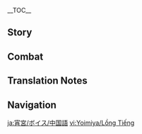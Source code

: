 {{CharacterTabs}}
{{LanguageTabs}}
{{Stub|1={{Meta/VO|rm=1}}}}
__TOC__
==Story==
{{VO/Story
|character           = Yoimiya
|language            = zh
|language_s          = zh
|language_t          = zh-tw
|name_s              = 宵宫
|name_t              = 宵宮
|vo_01_01_title_s    = 初次见面…
|vo_01_01_title_t    = 初次見面…
|vo_01_01_subtitle   = Hello
|vo_01_01_file       = VO_{language}{character} Hello.ogg
|vo_01_01_tx_s       = 欢迎光临「长野原」！我叫宵宫，有什么需要的都可以告诉我！<br>呃…「什锦炸串」和「鸟蛋烧」…不不不，我们家不是饭店啦，是做烟花的！嗯，就是这个，闪闪亮亮，啪啦啪啦的，小烟花~
|vo_01_01_tx_t       = 歡迎光臨「長野原」！我叫宵宮，有什麼需要的都可以告訴我！<br>呃…「什錦炸串」和「鳥蛋燒」…不不不，我們家不是餐廳啦，是做煙花的！嗯，就是這個，閃閃亮亮，啪啦啪啦的，小煙花~
|vo_01_01_rm         = Huānyínuānglín "Chángyěyuán"! Wǒ jiào Xiāogōng, yŏu shěnme xūyào de dōu kéyǐ gàosù wǒ! Ě... "Shíjǐn zhàchuàn" hé "Niǎodàn shāo"... bù bù bù, wǒmen jiā búshì fàndiàn lā, shì zuò yānhuā de! Èng, jìushì zhègè, shǎnshǎnliàngliàng, pālā pālā de, xiǎo yānhuā~
|vo_02_01_title_s    = 闲聊・烟花
|vo_02_01_title_t    = 閒聊・煙花
|vo_02_01_subtitle   = Chat: Fireworks
|vo_02_01_file       = VO_{language}{character} Chat - Fireworks.ogg
|vo_02_01_tx_s       = 烟花易逝，人情长存。
|vo_02_01_tx_t       = 煙花易逝，人情長存。
|vo_02_01_rm         = Yānhuāyìshì, rénqíngchángcún.
|vo_02_02_title_s    = 闲聊・讲故事
|vo_02_02_title_t    = 閒聊・講故事
|vo_02_02_subtitle   = Chat: Telling Stories
|vo_02_02_file       = VO_{language}{character} Chat - Telling Stories.ogg
|vo_02_02_tx_s       = 没事做的话，我来给你讲故事吧！
|vo_02_02_tx_t       = 沒事做的話，我來跟{{MC|你|妳|mc=1}}講故事吧！
|vo_02_02_rm         = Méishì zuò de huà, wǒ lái gēn nǐ jiǎng gùshì ba!
|vo_02_03_title_s    = 闲聊・金鱼
|vo_02_03_title_t    = 閒聊・金魚
|vo_02_03_subtitle   = Chat: Goldfish
|vo_02_03_file       = VO_{language}{character} Chat - Goldfish.ogg
|vo_02_03_tx_s       = 你养过金鱼吗？很乖巧很可爱哦。
|vo_02_03_tx_t       = {{MC|你|妳|mc=1}}養過金魚嗎？很乖巧很可愛哦。
|vo_02_03_rm         = Ní yǎng guò jīnyǘ mā? Hěn guāiqiǎo hén kěài ō.
|vo_03_01_title_s    = 下雨的时候…
|vo_03_01_title_t    = 下雨的時候…
|vo_03_01_subtitle   = When It Rains
|vo_03_01_file       = VO_{language}{character} When It Rains.ogg
|vo_03_01_tx_s       = 呜哇，烟花要湿透了！得找地方躲躲，啊，要来不及了！
|vo_03_01_tx_t       = 嗚哇，煙花要濕透了！得找地方躲躲，啊，要來不及了！
|vo_03_01_rm         = Wūwa, yānhuā yào shītòu le! Déi zhǎo dìfāng duóduǒ, à, yào láibùjí le!
|vo_03_02_title_s    = 下雪的时候…
|vo_03_02_title_t    = 下雪的時候…
|vo_03_02_subtitle   = When It Snows
|vo_03_02_file       = VO_{language}{character} When It Snows.ogg
|vo_03_02_tx_s       = 哈哈，看我搓个雪球，咻&mdash;&mdash;
|vo_03_02_tx_t       = 哈哈，看我搓個雪球，咻&mdash;&mdash;
|vo_03_02_rm         = Haha, kàn wǒ cuō gè xuěqiú, xiū!
|vo_03_03_title_s    = 阳光很好…
|vo_03_03_title_t    = 陽光很好…
|vo_03_03_subtitle   = When the Sun Is Out
|vo_03_03_file       = VO_{language}{character} When the Sun Is Out.ogg
|vo_03_03_tx_s       = 全身上下都暖暖的，好舒服啊。嗯，感觉要飘起来了。
|vo_03_03_tx_t       = 全身上下都暖暖的，好舒服啊。嗯，感覺要飄起來了。
|vo_03_03_rm         = Quánshēn shàng xià dōu nuánnuǎn de, hǎo shūfú a. Èng, gǎnjué yào piāo qǐlái le.
|vo_03_04_title_s    = 刮大风了…
|vo_03_04_title_t    = 颳大風了…
|vo_03_04_subtitle   = When the Wind Is Blowing
|vo_03_04_file       = VO_{language}{character} When the Wind Is Blowing.ogg
|vo_03_04_tx_s       = 风好大啊&mdash;&mdash;声音都被吹回来啦&mdash;&mdash;！
|vo_03_04_tx_t       = 風好大啊&mdash;&mdash;聲音都被吹回來啦&mdash;&mdash;！
|vo_03_04_rm         = Fēng hǎo dà ā — shēngyīn dōu bèi chuī huílái lā!
|vo_04_01_title_s    = 早上好…
|vo_04_01_title_t    = 早安…
|vo_04_01_subtitle   = Good Morning
|vo_04_01_file       = VO_{language}{character} Good Morning.ogg
|vo_04_01_tx_s       = 啊&mdash;&mdash;早上好啊，早上的空气最新鲜啦，多吸两口就会变聪明哦。
|vo_04_01_tx_t       = 啊&mdash;&mdash;早上好啊，早上的空氣最新鮮啦，多吸兩口就會變聰明哦。
|vo_04_01_rm         = Ā — zǎoshàng hǎo a, zǎoshàng de kōngqì zuì xīnxiān lā, duō xī liáng kǒu jìu huÌ biàn cōngmíng ō.
|vo_04_02_title_s    = 中午好…
|vo_04_02_title_t    = 午安…
|vo_04_02_subtitle   = Good Afternoon
|vo_04_02_file       = VO_{language}{character} Good Afternoon.ogg
|vo_04_02_tx_s       = 嗯，该吃午饭啦，欸…今天的鸡蛋，是双黄蛋呢。嘿嘿，运气真好。
|vo_04_02_tx_t       = 嗯，該吃午飯啦，欸…今天的雞蛋，是雙黃蛋呢。嘿嘿，運氣真好。
|vo_04_02_rm         = Èng, gāi chī wŭfàn lā, éi...jīntiān de jīdàn, shì shuānghuáng dàn ne. Hēihei, yùnqì zhēn hǎo.
|vo_04_03_title_s    = 晚上好…
|vo_04_03_title_t    = 晚上好…
|vo_04_03_subtitle   = Good Evening
|vo_04_03_file       = VO_{language}{character} Good Evening.ogg
|vo_04_03_tx_s       = 现在是最适合测试烟花效果的时间，无论是在天上还是地上炸开都会很好看。嘿嘿，开玩笑的，我会注意安全啦。
|vo_04_03_tx_t       = 現在是最適合測試煙花效果的時間，無論是在天上還是地上炸開都會很好看。嘿嘿，開玩笑的，我會注意安全啦。
|vo_04_03_rm         = Xiànzài shì zuì shìhé cèshì yānhuā xiàoguǒ de shíjiān, wúlùn shì zài tiānshàng hái shì dìshàng dōu huì hǎokàn. Hēihei, kāiwánxiào de, wǒ huì zhùyì ānquán lā.
|vo_04_04_title_s    = 晚安…
|vo_04_04_title_t    = 晚安…
|vo_04_04_subtitle   = Good Night
|vo_04_04_file       = VO_{language}{character} Good Night.ogg
|vo_04_04_tx_s       = 提问时间&mdash;&mdash;！请问，当看完一整天的烟花之后，接下来要做什么？嘿嘿，答案揭晓：当然是去梦里看烟花啦！晚安，明天见。
|vo_04_04_tx_t       = 提問時間&mdash;&mdash;！請問，當看完一整天的煙花之後，接下來要做什麼？嘿嘿，答案揭曉：當然是去夢裡看煙花啦！晚安，明天見。
|vo_04_04_rm         = Tíwèn shíjiān — ! qǐngwèn, dāng kàn wán yì zhěng tiān de yānhuā zhīhòu, jiē xià lái yào zuò shěnmē? Hēihei, dáàn jiēxiǎo: dāngrán shì qù mènglĭ kàn yānhuā lā! Wǎnān, míngtiān jiàn.
|vo_05_01_title_s    = 关于{name_s}自己・家事
|vo_05_01_title_t    = 關於{name_t}自己・家事
|vo_05_01_subtitle   = About {character}: Family Matters
|vo_05_01_file       = VO_{language}{character} About {character} - Family Matters.ogg
|vo_05_01_tx_s       = 我的老爹耳朵不太好，小时候我无论对他说什么，他都是一副笑呵呵的样子，我就以为我说的都是对的，所以就一直说，一直说，他就一直笑。后来我才知道他笑是因为他听不清楚，但…只要他真的很开心，那我还是会一直说给他听。
|vo_05_01_tx_t       = 我的老爹耳朵不太好，小時候我無論對他說什麼，他都是一副笑呵呵的樣子，我就以為我說的都是對的，所以就一直說，一直說，他就一直笑。後來我才知道他笑是因為他聽不清楚，但…只要他真的很開心，那我還是會一直說給他聽。
|vo_05_01_rm         = Wǒ de lǎodiē ěrduō bú tài hǎo, xiǎoshíhòu wǒ wúlùn duì tā shuō shěnme, tā dōu shì yì fú xiàohēhē de yàngzǐ, wǒ jiù yǐwéi wǒ shuō de dōushì duì de, suóyǐ wǒ jiù yìzhí shuō, yìzhí shuō, tā jiù yìzhí xiào. Hòulái wǒ cái zhīdào tā xiào shì yīnwèi tā tīng bùqīngchǔ, dàn... zhǐyào tā zhēnde hěn kāixīn, nà wǒ hái shì huì yìzhí shuō gěi tā tīng.
|vo_05_02_title_s    = 关于{name_s}自己・说话
|vo_05_02_title_t    = 關於{name_t}自己・說話
|vo_05_02_subtitle   = About {character}: Talking
|vo_05_02_friendship = 4
|vo_05_02_file       = VO_{language}{character} About {character} - Talking.ogg
|vo_05_02_tx_s       = 我不担心什么「祸从口出」，因为蕴含在语言中的情感是不会骗人的。就算说错话被误会，用更多的话去化解就好，但如果什么都不说，对方就没办法了解你的心意，也就没有和你拉近关系的契机了。
|vo_05_02_tx_t       = 我不擔心什麼「禍從口出」，因為蘊含在語言中的情感是不會騙人的。就算說錯話被誤會，用更多的話去化解就好，但如果什麼都不說，對方就沒辦法瞭解你的心意，也就沒有和你拉近關係的契機了。
|vo_05_02_rm         = Wǒ bù dānxīn shěnme "huòkǒuérchū", yīnwèi yùnhán zài yǔyán zhōng de gǎnqíng shì bú huì piànrén de. Jiùsuàn shuō cuò huà bèi wùhuì, yòng gèngduō de huà qù huàjiě jiù hǎo, dàn rúguǒ shěnme dōu bù shuō, duìfāng jiù méibànfǎ liáojiě nǐ de xīnyì, yě jiù méiyǒu hé nǐ lājìn guānxì de mòqì le.
|vo_06_01_title_s    = 关于我们・猜拳
|vo_06_01_title_t    = 關於我們・猜拳
|vo_06_01_subtitle   = About Us: Rock, Paper, Scissors
|vo_06_01_file       = VO_{language}{character} About Us - Rock, Paper, Scissors.ogg
|vo_06_01_tx_s       = 我们来玩石头剪刀布吧！听我口令：石头，剪刀，布！好欸，我赢了！我赢了！嗯？我没变啊，才不会变呢。
|vo_06_01_tx_t       = 我們來玩剪刀石頭布吧！聽我口令：剪刀、石頭、布！好欸，我贏了！我贏了！嗯？我沒變拳啊，才不會變呢。
|vo_06_01_rm         = Wǒmen lái wán shítóu-jiǎndāo-bù ba! Tīng wǒ kǒulìng: shítóu, jiǎndāo, bù! Hǎo ei, wǒ yíng le! Éng? Wǒ méiyǒu biàn quán ā, cái búhuì biàn ne.
|vo_06_02_title_s    = 关于我们・陪伴
|vo_06_02_title_t    = 關於我們・陪伴
|vo_06_02_subtitle   = About Us: Companionship
|vo_06_02_friendship = 6
|vo_06_02_file       = VO_{language}{character} About Us - Companionship.ogg
|vo_06_02_tx_s       = 其实我不在意我要做什么事，我更在意的是和我一起做事的人。比如和你在一起，就算只是看看风景，踢踢罐子，我都很开心。因为，跟你说话怎么都说不腻嘛。
|vo_06_02_tx_t       = 其實我不在意我要做什麼事，我更在意的是和我一起做事的人。比如和{{MC|你|妳|mc=1}}在一起，就算只是看看風景，踢踢罐子，我都很開心。因為，跟{{MC|你|妳|mc=1}}說話怎麼都說不膩嘛。
|vo_06_02_rm         = Qíshí wǒ búzàiyì wǒ yào zuò shěnme shì, wǒ gèng zàiyì de shì hé wǒ yìqǐ zuòshì de rén. Bǐrú hé nǐ zài yìqǐ, jiùsuàn zhǐshì kànkàn fēngjǐng, tītī guànzǐ, wǒ dōu hěn kāixīn. Yīnwèi, gēn nǐ shuōhuà zěnme dōu shuō bú nì ma.
|vo_07_01_title_s    = 关于「神之眼」…
|vo_07_01_title_t    = 關於「神之眼」…
|vo_07_01_subtitle   = About the [[Vision]]
|vo_07_01_friendship = 4
|vo_07_01_file       = VO_{language}{character} About the Vision.ogg
|vo_07_01_tx_s       = 悄悄告诉你一件事哦，我刚刚拿到「神之眼」的时候，我是把它当打火石来用的。我用它点过烟花烧过水，回家就把它往库房一扔不管了。结果，还是我老爹发现，告诉我这是个特别珍贵的东西，要好好保管。哈哈…幸好没有被神明大人收回去。
|vo_07_01_tx_t       = 悄悄告訴{{MC|你|妳|mc=1}}一件事哦，我剛剛拿到「神之眼」的時候，我是把它當打火石來用的。我用它點過煙花燒過水，回家就把它往庫房一丟不管了。結果，還是我老爹發現，告訴我這是個特別珍貴的東西，要好好保管。哈哈…幸好沒有被神明大人收回去。
|vo_07_01_rm         = Qiāoqiāo gàosù nǐ yí jiàn shì ō, wǒ gānggāng ná dào "Shénzhīyǎn" de shíhòu, wǒ shì bǎ tā dāng dǎhuǒshí lái yòng de. Wǒ yòng tā diǎn guò yānhuā shāo guò shuǐ, huíjiā jiù bǎ tā wǎng kùfáng yì rēng bùguǎn le. Jiéguǒ, háishì wǒ lǎodiē fāxiàn, gàosù wǒ zhè shì gè tèbié zhēnguì de dōngxī, yào hǎohao báoguǎn. Haha... xìnghǎo méiyǒu bèi ShénmÍng Dàrén shōu huíqù.
|vo_07_02_title_s    = 有什么想要分享・海灯节
|vo_07_02_title_t    = 有什麼想要分享・海燈節
|vo_07_02_subtitle   = Something to Share: Lantern Rite
|vo_07_02_file       = VO_{language}{character} Something to Share - Lantern Rite.ogg
|vo_07_02_tx_s       = 你知道吗？璃月的海灯节，有很多烟花都是从我们家订购的。我按照要求做好，再找北斗阿姊用船送去璃月。虽然按锁国令的规矩，我不该把这些东西往外送，但…有节日的地方，烟花一定不能缺席。
|vo_07_02_tx_t       = {{MC|你|妳|mc=1}}知道嗎？璃月的海燈節，有很多煙花都是從我們家訂購的。我按照要求做好，再找北斗阿姊用船送去璃月。雖然按鎖國令的規矩，我不該把這些東西往外送，但…有節日的地方，煙花一定不能缺席。
|vo_07_02_rm         = Nǐ zhīdào mā? Líyuè de Hǎidēngjié, yóu hěnduō yānhuā dōu shì cóng wǒmen jiā dìnggòu de. Wǒ ànzhào yāoqiú zuò hǎo, zài zhǎo Béidǒu Ā-Zǐ yòng chuán sòng qù Líyuè. Suīrán àn Suǒguólìng de guījǔ, wǒ bùgāi bǎ zhèxiē dōngxī wǎng wài sòng, dàn... yǒu jiérì de dìfāng, yānhuā yídìng bù néng quēxí. 
|vo_07_03_title_s    = 有什么想要分享・循环
|vo_07_03_title_t    = 有什麼想要分享・循環
|vo_07_03_subtitle   = Something to Share: Cycles
|vo_07_03_file       = VO_{language}{character} Something to Share - Cycles.ogg
|vo_07_03_tx_s       = 「烟花在天空中留下的光点消失之后，会变成雨，会变成雪，重新落到地上。它们滋润了大地，抚育了人类，为的是再一次被送上天空，重现华丽的瞬间。」在老爹讲的很多很多故事里，这是我很喜欢的一个。
|vo_07_03_tx_t       = 「煙花在天空中留下的光點消失之後，會變成雨，會變成雪，重新落到地上。它們滋潤了大地，撫育了人類，為的是再一次被送上天空，重現華麗的瞬間。」在老爹講的很多很多故事裡，這是我很喜歡的一個。
|vo_07_03_rm         = "Yānhuā zài tiānkōng liú xià de guāngdiǎn xiāoshī zhīhòu, huì biànchéng yǔ, huì biànchéng xuĕ, chóngxīn luò dào dìshàng. Tāmen zīrùn le dàdì, fǔyù le rénlèi, wèi de shì zài yí cì bèi sòng shàng tiānkōng, chóngxiàn huálì de shùnjiān." Zài lǎodiē jiǎng de hěnduō hěnduō gùshì lĭ, zhè shì wǒ hén xǐhuān de yí gè.
|vo_07_04_title_s    = 有什么想要分享・光斑
|vo_07_04_title_t    = 有什麼想要分享・光斑
|vo_07_04_subtitle   = Something to Share: Spots of Light
|vo_07_04_file       = VO_{language}{character} Something to Share - Spots of Light.ogg
|vo_07_04_tx_s       = 你小时候踩过地上的光斑吗？就是阳光很好的时候，光线穿过树叶在地上留下的那种光斑。本来以为踩了就会消失，结果它总是会跳到脚背上，我就一直踩，一直踩，试了好久也没成功。那时候挺不甘心的，坐在小石头上叹气，「唉，这个世界上居然有踩不到的东西啊…」
|vo_07_04_tx_t       = {{MC|你|妳|mc=1}}小時候踩過地上的光斑嗎？就是陽光很好的時候，光線穿過樹葉在地上留下的那種光斑。本來以為踩了就會消失，結果它總是會跳到腳背上，我就一直踩，一直踩，試了好久也沒成功。那時候挺不甘心的，坐在小石頭上嘆氣，「唉，這個世界上居然有踩不到的東西啊…」
|vo_07_04_rm         = 
|vo_07_05_title_s    = 感兴趣的见闻…
|vo_07_05_title_t    = 感興趣的見聞…
|vo_07_05_subtitle   = Interesting Things
|vo_07_05_file       = VO_{language}{character} Interesting Things.ogg
|vo_07_05_tx_s       = 有一次夏日祭，我蹲在孩子们旁边看他们捞金鱼的时候，我突然想，有没有可能做出一种能在水上放的烟花呢？然后，「金鱼烟花」就诞生了！能在水面上游来游去，能发出七彩的光，还能吐泡泡呢，很不可思议吧！…我也没想到我真的能成功，但这个世界上就是有很多很多不可思议的事呢。
|vo_07_05_tx_t       = 有一次夏日祭，我蹲在孩子們旁邊看他們撈金魚的時候，我突然想，有沒有可能做出一種能在水上放的煙花呢？然後，「金魚煙花」就誕生了！能在水面上游來游去，能發出七彩的光，還能吐泡泡呢，很不可思議吧！…我也沒想到我真的能成功，但這個世界上就是有很多很多不可思議的事呢。
|vo_07_05_rm         = 
|vo_08_01_title_s    = 关于北斗…
|vo_08_01_title_t    = 關於北斗…
|vo_08_01_subtitle   = About [[Beidou]]
|vo_08_01_friendship = 4
|vo_08_01_file       = VO_{language}{character} About Beidou.ogg
|vo_08_01_tx_s       = 稻妻锁国之后，都是北斗阿姊帮我运烟花出去，为了给她一个惊喜，我准备了一个巨大的船型烟花。在「南十字船队」准备离开的时候，这烟花就在他们眼前冲了出去，直飞天空。船员们都以为是船队的船飞出去了，吓了一大跳，但北斗阿姊特别喜欢这个创意。她告诉我，惊喜惊喜，就是要又惊又喜，哈哈。
|vo_08_01_tx_t       = 稻妻鎖國之後，都是北斗阿姊幫我運煙花出去，為了給她一個驚喜，我準備了一個巨大的船型煙花。在「南十字船隊」準備離開的時候，這煙花就在他們眼前衝了出去，直飛天空。船員們都以為是船隊的船飛出去了，嚇了一大跳，但北斗阿姊特別喜歡這個創意。她告訴我，驚喜驚喜，就是要又驚又喜，哈哈。
|vo_08_01_rm         = 
|vo_08_02_title_s    = 关于雷电将军…
|vo_08_02_title_t    = 關於雷電將軍…
|vo_08_02_subtitle   = About the [[Raiden Shogun]]
|vo_08_02_friendship = 4
|vo_08_02_file       = VO_{language}{character} About the Raiden Shogun.ogg
|vo_08_02_tx_s       = 烟花是和将军追求的「永恒」距离最远的东西，她可能觉得须臾的华光对于稻妻来说没有实际意义。唉，这就是执掌「永恒」的人难以理解的东西吧，正是因为我们都是「须臾之人」，才更需要纪念须臾的美好。
|vo_08_02_tx_t       = 煙花是和將軍追求的「永恆」距離最遠的東西，她可能覺得須臾的華光對於稻妻來說沒有實際意義。唉，這就是執掌「永恆」的人難以理解的東西吧，正是因為我們都是「須臾之人」，才更需要紀念須臾的美好。
|vo_08_02_rm         = 
|vo_08_03_title_s    = 关于神里绫华・认真
|vo_08_03_title_t    = 關於神里綾華・認真
|vo_08_03_subtitle   = About [[Kamisato Ayaka]]: Seriousness
|vo_08_03_friendship = 4
|vo_08_03_file       = VO_{language}{character} About Kamisato Ayaka - Seriousness.ogg
|vo_08_03_tx_s       = 因为工作关系，她和我家有很多合作。和其他两个奉行的人不同，她每次都会听我把话说完，还会很认真地回答我，完全不会有不耐烦的样子。嗯，「大家闺秀」这个词，就是为她而生的吧。
|vo_08_03_tx_t       = 因為工作關係，她和我家有很多合作。和其他兩個奉行的人不同，她每次都會聽我把話說完，還會很認真地回答我，完全不會有不耐煩的樣子。嗯，「大家閨秀」這個詞，就是為她而生的吧。
|vo_08_03_rm         = 
|vo_08_04_title_s    = 关于神里绫华・泡澡
|vo_08_04_title_t    = 關於神里綾華・泡澡
|vo_08_04_subtitle   = About Kamisato Ayaka: Baths
|vo_08_04_friendship = 4
|vo_08_04_file       = VO_{language}{character} About Kamisato Ayaka - Baths.ogg
|vo_08_04_tx_s       = 有一次谈夏日祭的事谈到很晚，我们都很累了，我就邀请她去泡澡解乏。但她听说「泡澡」是很多人泡在同一个池子里的时候，脸一下子就红了，那时候我才意识到，大小姐是不能使用公共浴场的。
|vo_08_04_tx_t       = 有一次談夏日祭的事談到很晚，我們都很累了，我就邀請她去泡澡解乏。但她聽說「泡澡」是很多人泡在同一個池子裡的時候，臉一下子就紅了，那時候我才意識到，大小姐是不能使用公共浴場的。
|vo_08_04_rm         = 
|vo_08_05_title_s    = 关于托马…
|vo_08_05_title_t    = 關於托馬…
|vo_08_05_subtitle   = About [[Thoma]]
|vo_08_05_friendship = 4
|vo_08_05_file       = VO_{language}{character} About Thoma.ogg
|vo_08_05_tx_s       = 他是个很擅长说话的人，话从他的嘴里说出来，就一定会有他的想法。虽然看似没什么联系，但绕着绕着，最后都巧妙地指向了同一个目的。嗯…总之就是和我的风格完全不一样啦，遇到我搞不定的事，我就会请他出马。
|vo_08_05_tx_t       = 他是個很擅長說話的人，話從他的嘴裡說出來，就一定會有他的想法。雖然看似沒什麼聯繫，但繞著繞著，最後都巧妙地指向了同一個目的。嗯…總之就是和我的風格完全不一樣啦，遇到我搞不定的事，我就會請他出馬。
|vo_08_05_rm         = 
|vo_08_06_title_s    = 关于八重神子…
|vo_08_06_title_t    = 關於八重神子…
|vo_08_06_subtitle   = About [[Yae Miko]]
|vo_08_06_friendship = 4
|vo_08_06_file       = VO_{language}{character} About Yae Miko.ogg
|vo_08_06_tx_s       = 有次神社祭典，绫华问我能不能为宫司大人准备玩乐用的烟花。可是…宫司大人不是要出席祭典，全程坐在神社里吗？然后我祭典的时候就一直看着她，想知道她要怎么放烟花。我等啊等，等啊等，结果等来了绫华，说宫司大人特别满意…欸？她已经放过了？难道，坐在里面的不是她？
|vo_08_06_tx_t       = 有次神社祭典，綾華問我能不能為宮司大人準備玩樂用的煙花。可是…宮司大人不是要出席祭典，全程坐在神社裡嗎？然後我祭典的時候就一直看著她，想知道她要怎麼放煙花。我等啊等，等啊等，結果等來了綾華，說宮司大人特別滿意…欸？她已經放過了？難道，坐在裡面的不是她？
|vo_08_06_rm         = 
|vo_08_07_title_s    = 关于荒泷一斗・对决
|vo_08_07_title_t    = 關於荒瀧一斗・對決
|vo_08_07_subtitle   = About [[Arataki Itto]]: Duels
|vo_08_07_friendship = 4
|vo_08_07_file       = VO_{language}{character} About Arataki Itto - Duels.ogg
|vo_08_07_tx_s       = 哦，他呀。别看他长得那么凶，他很受小孩子欢迎的。不过他的胜负心很强，每次我们一起陪孩子们玩，最后都会变成我和他一决胜负，比如一口气喝完拉面汤，面无表情吃酸梅什么的，孩子们会猜我们谁会赢，还会在旁边加油助威，哎呀，那我可不能输了，对吧？
|vo_08_07_tx_t       = 哦，他呀。別看他長得那麼兇，他很受小孩子歡迎的。不過他的勝負心很強，每次我們一起陪孩子們玩，最後都會變成我和他一決勝負，比如一口氣喝完拉麵湯，面無表情吃酸梅什麼的，孩子們會猜我們誰會贏，還會在旁邊加油助威，哎呀，那我可不能輸了，對吧？
|vo_08_07_rm         = 
|vo_08_08_title_s    = 关于荒泷一斗・帮派
|vo_08_08_title_t    = 關於荒瀧一斗・幫派
|vo_08_08_subtitle   = About Arataki Itto: Arataki's Gang
|vo_08_08_friendship = 4
|vo_08_08_file       = VO_{language}{character} About Arataki Itto - Arataki's Gang.ogg
|vo_08_08_tx_s       = 「荒泷派」？欸？！原来他不是无所事事的人呐？
|vo_08_08_tx_t       = 「荒瀧派」？欸？！原來他不是無所事事的人啊？
|vo_08_08_rm         = 
|vo_08_09_title_s    = 关于枫原万叶…
|vo_08_09_title_t    = 關於楓原萬葉…
|vo_08_09_subtitle   = About [[Kaedehara Kazuha]]
|vo_08_09_friendship = 4
|vo_08_09_file       = VO_{language}{character} About Kaedehara Kazuha.ogg
|vo_08_09_tx_s       = 像我这样没有心事的人，就喜欢有话直说。而有心事的人，往往都喜欢说古代的诗歌或者沿途的风景，比如花与鸟，风与月，唯独不提眼前的现实。他也是有故事的人吧。嗯，我懂的，我懂的。
|vo_08_09_tx_t       = 像我這樣沒有心事的人，就喜歡有話直說。而有心事的人，往往都喜歡說古代的詩歌或者沿途的風景，比如花與鳥，風與月，唯獨不提眼前的現實。他也是有故事的人吧。嗯，我懂的，我懂的。
|vo_08_09_rm         = 
|vo_08_10_title_s    = 关于九条裟罗…
|vo_08_10_title_t    = 關於九條裟羅…
|vo_08_10_subtitle   = About [[Kujou Sara]]
|vo_08_10_friendship = 4
|vo_08_10_file       = VO_{language}{character} About Kujou Sara.ogg
|vo_08_10_tx_s       = 因为治安和消防问题，我经常被抓去天领奉行的属地接受教育。在那帮人里，九条裟罗应该是最讲道理的一个了，至少她不会在了解情况之前就预设我的对错。如果我是正确的，她也会认同我的观点，如果我错了…嘿嘿，那就去拜托托马帮我赔礼道歉。
|vo_08_10_tx_t       = 因為治安和消防問題，我經常被抓去天領奉行的屬地接受訓導。在那幫人裡，九條裟羅應該是最講道理的一個了，至少她不會在瞭解情況之前就預設我的對錯。如果我是正確的，她也會認同我的觀點，如果我錯了…嘿嘿，那就去拜託托馬幫我賠禮道歉。
|vo_08_10_rm         = 
|vo_08_11_title_s    = 关于早柚…
|vo_08_11_title_t    = 關於早柚…
|vo_08_11_subtitle   = About [[Sayu]]
|vo_08_11_friendship = 4
|vo_08_11_file       = VO_{language}{character} About Sayu.ogg
|vo_08_11_tx_s       = 如果你见到她，记得告诉我哦？我很想带她去参加祭典，给她介绍很多很多新朋友。因为我看她平时精神不是太好，如果认识一些能玩在一起的人，她应该就会慢慢活泼起来吧。
|vo_08_11_tx_t       = 如果{{MC|你|妳|mc=1}}見到她，記得告訴我哦？我很想帶她去參加祭典，給她介紹很多很多新朋友。因為我看她平時精神不是太好，如果認識一些能玩在一起的人，她應該就會慢慢活潑起來吧。
|vo_08_11_rm         = 
|vo_08_12_title_s    = 关于可莉…
|vo_08_12_title_t    = 關於可莉…
|vo_08_12_subtitle   = About [[Klee]]
|vo_08_12_friendship = 4
|vo_08_12_file       = VO_{language}{character} About Klee.ogg
|vo_08_12_tx_s       = 嗯？你说在蒙德有个擅长制作炸弹的小孩子？唔，炸弹和烟花其实相差不大，也就是说，她是这方面的天才？真想见上一面呐。欸，但是…让小孩子玩炸弹很危险吧？蒙德人不会担心吗？
|vo_08_12_tx_t       = 嗯？{{MC|你|妳|mc=1}}說在蒙德有個擅長製作炸彈的小孩子？唔，炸彈和煙花其實相差不大，也就是說，她是這方面的天才？真想見上一面哪。欸，但是…讓小孩子玩炸彈很危險吧？蒙德人不會擔心嗎？
|vo_08_12_rm         = 
|vo_08_13_title_s    = 关于绮良良…
|vo_08_13_title_t    = 關於綺良良…
|vo_08_13_subtitle   = About [[Kirara]]
|vo_08_13_friendship = 4
|vo_08_13_file       = VO_{language}{character} About Kirara.ogg
|vo_08_13_tx_s       = 你说「狛荷屋」的那位快递员呀，她手脚可麻利啦。做烟花的时候，时常有一两种决定颜色的材料消耗得比别的都快，这种时候，她总能很快补来新货，帮了大忙。有次我送了她一个烟花，想要表达感谢。她却怎么也不敢放，说是之前被烟花的动静吓到过。哈哈，那就只好让她跑到远远的地方，我来放给她看喽。
|vo_08_13_tx_t       = {{MC|妳|你}}說「狛荷屋」的那位快遞員呀，她手腳很敏捷的。做煙花的時候，時常有一兩種決定顏色的素材消耗得比別的都快，這種時候，她總能很快補來新貨，幫了大忙。有次我送了她一個煙花，想要表達感謝。她卻怎麼也不敢放，說是之前被煙花的動靜嚇到過，哈哈。那就只好讓她跑到遠遠的地方，我來放給她看囉。
|vo_08_13_rm         = 
|vo_09_01_title_s    = 想要了解{name_s}・其一
|vo_09_01_title_t    = 想要瞭解{name_t}・其一
|vo_09_01_subtitle   = More About {character}: I
|vo_09_01_file       = VO_{language}{character} More About {character} - 01.ogg
|vo_09_01_tx_s       = 要听我讲故事啊？好呀好呀，这边坐，我给你讲讲最让我自豪的、「长野原」家的故事吧！是难得的正经话题哟。
|vo_09_01_tx_t       = 要聽我講故事啊？好呀好呀，這邊坐，我給{{MC|你|妳|mc=1}}講講最讓我自豪的、「長野原」家的故事吧！是難得的正經話題喲。
|vo_09_01_rm         = 
|vo_09_02_title_s    = 想要了解{name_s}・其二
|vo_09_02_title_t    = 想要瞭解{name_t}・其二
|vo_09_02_subtitle   = More About {character}: II
|vo_09_02_friendship = 3
|vo_09_02_file       = VO_{language}{character} More About {character} - 02.ogg
|vo_09_02_tx_s       = 我们家有项悠久的传统，那就是我们会给每一位来定做烟花的客人附赠一张纸条，这张纸条只有我们家的人能看懂，上面记录了烟花的具体配方。不管是过去了十年还是一百年，只要客人能把这张纸条带回来，我们家就能做出和当年完全相同的烟花。
|vo_09_02_tx_t       = 我們家有項悠久的傳統，那就是我們會給每一位來訂做煙花的客人附贈一張紙條，這張紙條只有我們家的人能看懂，上面記錄了煙花的具體配方。不管是過去了十年還是一百年，只要客人能把這張紙條帶回來，我們家就能做出和當年完全相同的煙花。
|vo_09_02_rm         = 
|vo_09_03_title_s    = 想要了解{name_s}・其三
|vo_09_03_title_t    = 想要瞭解{name_t}・其三
|vo_09_03_subtitle   = More About {character}: III
|vo_09_03_friendship = 4
|vo_09_03_file       = VO_{language}{character} More About {character} - 03.ogg
|vo_09_03_tx_s       = 最美的烟花配最棒的瞬间。那些易逝的小心情就这么被封装在烟花里，以另一种形式传承下去。纸条就像一把钥匙，等待想要纪念过去的人来开门。那么，「长野原」烟花匠人的工作，就是帮大家把门看好。
|vo_09_03_tx_t       = 最美的煙花配最棒的瞬間。那些易逝的小心情就這麼被封裝在煙花裡，以另一種形式傳承下去。紙條就像一把鑰匙，等待想要紀念過去的人來開門。那麼，「長野原」煙花匠人的工作，就是幫大家把門看好。
|vo_09_03_rm         = 
|vo_09_04_title_s    = 想要了解{name_s}・其四
|vo_09_04_title_t    = 想要瞭解{name_t}・其四
|vo_09_04_subtitle   = More About {character}: IV
|vo_09_04_friendship = 5
|vo_09_04_file       = VO_{language}{character} More About {character} - 04.ogg
|vo_09_04_tx_s       = 夏日祭上每时每刻都在诞生动人的故事，在烟花下相识相知的人们慢慢成长，成熟，最终老去。当他们放起如初的烟花，天空中倒映出的依然是他们如初的模样…烟花不是永恒的，但藏在烟花背后的美妙情感，我觉得应该和稻妻一起走向永恒。
|vo_09_04_tx_t       = 夏日祭上每時每刻都在誕生動人的故事，在煙花下相識相知的人們慢慢成長，成熟，最終老去。當他們放起如初的煙花，天空中倒映出的依然是他們如初的模樣…煙花不是永恆的，但藏在煙花背後的美妙情感，我覺得應該和稻妻一起走向永恆。
|vo_09_04_rm         = 
|vo_09_05_title_s    = 想要了解{name_s}・其五
|vo_09_05_title_t    = 想要瞭解{name_t}・其五
|vo_09_05_subtitle   = More About {character}: V
|vo_09_05_friendship = 6
|vo_09_05_file       = VO_{language}{character} More About {character} - 05.ogg
|vo_09_05_tx_s       = 最后的故事，就不由我来讲了吧，我很想和你静静看一场烟花，把今夜的美景，还有你想说的话全部记录下来。啊，不要误会，不是到此为止的意思，而是关于我们的「故事」，从此才要开始。
|vo_09_05_tx_t       = 最後的故事，就不由我來講了吧，我很想和{{MC|你|妳|mc=1}}靜靜看一場煙花，把今夜的美景，還有{{MC|你|妳|mc=1}}想說的話全部記錄下來。啊，不要誤會，不是到此為止的意思，而是關於我們的「故事」，從此才要開始。
|vo_09_05_rm         = 
|vo_10_01_title_s    = {name_s}的爱好・玩耍
|vo_10_01_title_t    = {name_t}的愛好・玩耍
|vo_10_01_subtitle   = {character}'s Hobbies: Playing
|vo_10_01_file       = VO_{language}{character} Hobbies - Playing.ogg
|vo_10_01_tx_s       = 烟花！啊，这个不算吗？那我想想，唔…这个问题好难啊，我喜欢和邻居聊家常，也喜欢和小孩子一起逛夏日祭、游泳、摘野果，好像没办法挑一个特殊的出来…哦，我懂了！我喜欢的，应该就是和大家一起玩吧！
|vo_10_01_tx_t       = 煙花！啊，這個不算嗎？那我想想，唔…這個問題好難啊，我喜歡和鄰居聊家常，也喜歡和小孩子一起逛夏日祭、游泳、摘野果，好像沒辦法挑一個特殊的出來…哦，我懂了！我喜歡的，應該就是和大家一起玩吧！
|vo_10_01_rm         = 
|vo_10_02_title_s    = {name_s}的爱好・模仿
|vo_10_02_title_t    = {name_t}的愛好・模仿
|vo_10_02_subtitle   = {character}'s Hobbies: Copycat
|vo_10_02_file       = VO_{language}{character} Hobbies - Copycat.ogg
|vo_10_02_tx_s       = 咕噜咕噜咕噜，嘿！哈哈，我在学派蒙消失的动作。
|vo_10_02_tx_t       = 咕嚕咕嚕咕嚕，嘿！哈哈，我在學派蒙消失的動作。
|vo_10_02_rm         = 
|vo_10_03_title_s    = {name_s}的烦恼…
|vo_10_03_title_t    = {name_t}的煩惱…
|vo_10_03_subtitle   = {character}'s Troubles
|vo_10_03_file       = VO_{language}{character} Troubles.ogg
|vo_10_03_tx_s       = 嗯，我追读了好长时间的小说，终于迎来了大结局，结果女主角失忆了，说好的婚礼也没办成…好难过，怎么这样！
|vo_10_03_tx_t       = 嗯，我追讀了好長時間的小說，終於迎來了大結局，結果女主角失憶了，說好的婚禮也沒辦成…好難過，怎麼這樣！
|vo_10_03_rm         = 
|vo_10_04_title_s    = 喜欢的食物…
|vo_10_04_title_t    = 喜歡的食物…
|vo_10_04_subtitle   = Favorite Food
|vo_10_04_file       = VO_{language}{character} Favorite Food.ogg
|vo_10_04_tx_s       = 比起主食，我更喜欢吃点心，每次祭典的时候我都会一家一家吃过去，直到吃不下为止。对了，你擅长做点心吗？我拿我做的团子和你换，这几个大的都给你。
|vo_10_04_tx_t       = 比起主食，我更喜歡吃點心，每次祭典的時候我都會一家一家吃過去，直到吃不下為止。對了，{{MC|你|妳|mc=1}}擅長做點心嗎？我拿我做的糰子和{{MC|你|妳|mc=1}}換，這幾個大的都給{{MC|你|妳|mc=1}}。
|vo_10_04_rm         = 
|vo_11_01_title_s    = 讨厌的食物…
|vo_11_01_title_t    = 討厭的食物…
|vo_11_01_subtitle   = Least Favorite Food
|vo_11_01_file       = VO_{language}{character} Least Favorite Food.ogg
|vo_11_01_tx_s       = 牛奶。喝了牛奶的话肚子里面就像开烟花会一样，噼里啪啦的。但加了牛奶的菜或者点心我可以吃，我也不知道为什么。可能是肚子里的小仙灵比较挑食？
|vo_11_01_tx_t       = 牛奶。喝了牛奶的話肚子裡面就像開煙花會一樣，劈哩啪啦的。但加了牛奶的菜或者點心我可以吃，我也不知道為什麼。可能是肚子裡的小仙靈比較挑食？
|vo_11_01_rm         = 
|vo_11_02_title_s    = 收到赠礼・其一
|vo_11_02_title_t    = 收到贈禮・其一
|vo_11_02_subtitle   = Receiving a Gift: I
|vo_11_02_file       = VO_{language}{character} Receiving a Gift - 01.ogg
|vo_11_02_tx_s       = 哇，你做点心的手艺很不一般啊！去祭典上摆摊的话，肯定会成为最热门的那一个吧！
|vo_11_02_tx_t       = 哇，{{MC|你|妳|mc=1}}做點心的手藝很不一般啊！去祭典上擺攤的話，肯定會成為最熱門的那一個吧！
|vo_11_02_rm         = Wa, nǐ zuò diǎnxīn de shǒuyì hěn bù yībān a! Qù jìdiǎn shàng bǎitān dehuà, kěndìng huì chéngwéi zuì rèmén de nà yīgè ba!
|vo_11_03_title_s    = 收到赠礼・其二
|vo_11_03_title_t    = 收到贈禮・其二
|vo_11_03_subtitle   = Receiving a Gift: II
|vo_11_03_file       = VO_{language}{character} Receiving a Gift - 02.ogg
|vo_11_03_tx_s       = 吃到了好吃的东西，人就会变得很有精神。一有精神，就想开始讲故事。嗯，我来挑个故事吧！
|vo_11_03_tx_t       = 吃到了好吃的東西，人就會變得很有精神。一有精神，就想開始講故事。嗯，我來挑個故事吧！
|vo_11_03_rm         = Chīdàole hǎochī de dōngxi, rén jiù huì biàn de hěn yǒu jīngshén. Yī yǒu jīngshén, jiù xiǎng kāishǐ jiǎng gùshì. Ǹg, wǒ lái tiāo gè gùshì ba!
|vo_11_04_title_s    = 收到赠礼・其三
|vo_11_04_title_t    = 收到贈禮・其三
|vo_11_04_subtitle   = Receiving a Gift: III
|vo_11_04_file       = VO_{language}{character} Receiving a Gift - 03.ogg
|vo_11_04_tx_s       = 哎呀，肚子里面好像有飘浮灵在上下闹腾…这不应该呀…
|vo_11_04_tx_t       = 哎呀，肚子裡面好像有飄浮靈在上下鬧騰…這不應該呀…
|vo_11_04_rm         = Āiyā, dùzi lǐmiàn hǎoxiàng yǒu Piāofú-líng zài shàngxià nàoteng... Zhè bù yìnggāi ya...
|vo_12_01_title_s    = 生日…
|vo_12_01_title_t    = 生日…
|vo_12_01_subtitle   = Birthday
|vo_12_01_file       = VO_{language}{character} Birthday.ogg
|vo_12_01_tx_s       = 生日从来都不是你一个人的节日哦，愿意为你送蛋糕，点蜡烛，鼓掌欢呼的人，都发自真心地感谢你能够降生在这个世界上。所以，一定要热热闹闹的才好，让所有人都有感谢你的机会！那么，生日快乐！准备好了吗？我要放烟花了！
|vo_12_01_tx_t       = 生日從來都不是{{MC|你|妳|mc=1}}一個人的節日哦，願意為{{MC|你|妳|mc=1}}送蛋糕，點蠟燭，鼓掌歡呼的人，都發自真心地感謝{{MC|你|妳|mc=1}}能夠降生在這個世界上。所以，一定要熱熱鬧鬧的才好，讓所有人都有感謝{{MC|你|妳|mc=1}}的機會！那麼，生日快樂！準備好了嗎？我要放煙花了！
|vo_12_01_rm         = 

<!-- Feelings About Ascension -->
|vo_13_01_title_s    = 突破的感受・起
|vo_13_01_title_t    = 突破的感受・起
|vo_13_01_subtitle   = Feelings About Ascension: Intro
|vo_13_01_ascension  = 1
|vo_13_01_file       = VO_{language}{character} Feelings About Ascension -  01.ogg
|vo_13_01_tx_s       = 飞得更高，炸得更响！
|vo_13_01_tx_t       = 飛得更高，炸得更響！
|vo_13_01_rm         = 
|vo_13_02_title_s    = 突破的感受・承
|vo_13_02_title_t    = 突破的感受・承
|vo_13_02_subtitle   = Feelings About Ascension: Building Up
|vo_13_02_ascension  = 2
|vo_13_02_file       = VO_{language}{character} Feelings About Ascension -  02.ogg
|vo_13_02_tx_s       = 哈哈，我来试试看，直接用弓箭把烟花送上天空吧！
|vo_13_02_tx_t       = 哈哈，我來試試看，直接用弓箭把煙花送上天空吧！
|vo_13_02_rm         = 
|vo_13_03_title_s    = 突破的感受・转
|vo_13_03_title_t    = 突破的感受・轉
|vo_13_03_subtitle   = Feelings About Ascension: Climax
|vo_13_03_ascension  = 3
|vo_13_03_file       = VO_{language}{character} Feelings About Ascension -  03.ogg
|vo_13_03_tx_s       = 难得从你这里学到了这么多战斗技巧，干脆除了烟花工匠之外，我再去兼职当冒险家好了，或者…「英雄」也不错？
|vo_13_03_tx_t       = 難得從{{MC|你|妳|mc=1}}這裡學到了這麼多戰鬥技巧，乾脆除了煙花工匠之外，我再去兼職當冒險家好了，或者…「英雄」也不錯？
|vo_13_03_rm         = 
|vo_13_04_title_s    = 突破的感受・合
|vo_13_04_title_t    = 突破的感受・合
|vo_13_04_subtitle   = Feelings About Ascension: Conclusion
|vo_13_04_ascension  = 4
|vo_13_04_file       = VO_{language}{character} Feelings About Ascension -  04.ogg
|vo_13_04_tx_s       = 「『英雄形态』的宵宫姐姐登场！邪恶退散！正义必胜！」<br>就这么和小孩子们介绍你教给我的新力量，没问题吧？应该很帅吧。嘿嘿，如果有人欺负你也要告诉我哦，宵宫姐姐帮你出头！
|vo_13_04_tx_t       = 「『英雄形態』的宵宮姐姐登場！邪惡退散！正義必勝！」<br>就這麼和小孩子們介紹{{MC|你|妳|mc=1}}教給我的新力量，沒問題吧？應該很帥吧。嘿嘿，如果有人欺負{{MC|你|妳|mc=1}}也要告訴我哦，宵宮姐姐幫{{MC|你|妳|mc=1}}出頭！
|vo_13_04_rm         = 
|vo_13_04_tl         = 
}}

== Combat==
{{Combat VO
|character           = Yoimiya
|language            = zh
|skill_1_tx_s        = 想看烟花吗？
|skill_1_tx_t        = 想看煙花嗎？
|skill_1_rm          = Xiǎng kàn yānhuā ma?
|skill_2_tx_s        = 点燃引信！
|skill_2_tx_t        = 點燃引信！
|skill_2_rm          = Diǎnrán yǐnxìn!
|skill_3_tx_s        = 小心火烛~
|skill_3_tx_t        = 小心火燭~
|skill_3_rm          = Xiǎoxīn huǒzhú~
|burst_1_tx_s        = 祭典重现！
|burst_1_tx_t        = 祭典重現！
|burst_1_rm          = Jìdiǎn chóngxiàn!
|burst_2_tx_s        = 金鱼来啦！
|burst_2_tx_t        = 金魚來啦！
|burst_2_rm          = Jīnyǔ lái la!
|burst_3_tx_s        = 烟花来喽！
|burst_3_tx_t        = 煙花來囉！
|burst_3_rm_s        = Yānhuā lái lou!
|burst_3_rm_t        = Yānhuā lái luo!
|sprint-s_1_file     = Sprint Start 01,Sprint Start 02,Sprint Start 03
|glider_1_tx_s       = 飞高高啦&mdash;&mdash;
|glider_1_tx_t       = 飛高高啦&mdash;&mdash;
|glider_1_rm         = Fēi gāogāo la{{lmdash}}
|glider_2_file       = Deploying Wind Glider 02,Deploying Wind Glider 03
|chest_1_tx_s        = 会有烟花材料吗？
|chest_1_tx_t        = 會有煙花材料嗎？
|chest_1_rm          = Huì yǒu yānhuā cáiliào ma?
|chest_2_tx_s        = 里面有什么呢？
|chest_2_tx_t        = 裡面有什麼呢？
|chest_2_rm          = Lǐmiàn yǒu shénme ne?
|chest_3_tx_s        = 我来开我来开！
|chest_3_tx_t        = 我來開我來開！
|chest_3_rm          = Wǒ lái kāi wǒ lái kāi!
|low-hp_1_tx_s       = 不妙不妙！
|low-hp_1_tx_t       = 不妙不妙！
|low-hp_1_rm         = Bù miào bù miào!
|low-hp_2_tx_s       = 出丑了啊…
|low-hp_2_tx_t       = 出醜了啊…
|low-hp_2_rm         = Chūchǒule a...
|low-hp_3_tx_s       = 得小心起来了啊。
|low-hp_3_tx_t       = 得小心起來了啊。
|low-hp_3_rm         = Děi xiǎoxīn qǐlái a.
|ally-low-hp_1_tx_s  = 换我来支援你！
|ally-low-hp_1_tx_t  = 換我來支援你！
|ally-low-hp_1_rm    = Huàn wǒ lái zhīyuán nǐ!
|ally-low-hp_2_tx_s  = 别担心，有我在。
|ally-low-hp_2_tx_t  = 別擔心，有我在。
|ally-low-hp_2_rm    = Bié dānxīn, yǒu wǒ zài.
|fallen_1_tx_s       = 一不小心就…
|fallen_1_tx_t       = 一不小心就…
|fallen_1_rm         = Yībùxiǎoxīn jiù...
|fallen_2_tx_s       = 玩过头了…
|fallen_2_tx_t       = 玩過頭了…
|fallen_2_rm         = Wǎn guòtóule...
|fallen_3_tx_s       = 祭典…结束了。
|fallen_3_tx_t       = 祭典…結束了。
|fallen_3_rm         = Jìdiǎn... jiéshùle.
|hit-l_1_file        = Light Hit Taken 02
|hit-l_1_tx_s        = 轻点啊。
|hit-l_1_tx_t        = 輕一點啊。
|hit-l_1_rm_s        = Qīng diǎn a.
|hit-l_1_rm_t        = Qīng yīdiǎn a.
|hit-l_2_file        = Light Hit Taken 01,Light Hit Taken 03,Light Hit Taken 04,Light Hit Taken 05,Light Hit Taken 06
|hit-h_1_file        = Heavy Hit Taken 02
|hit-h_1_tx_s        = 这下不算！
|hit-h_1_tx_t        = 這下不算！
|hit-h_1_rm          = Zhèxià bù suàn!
|hit-h_2_file        = Heavy Hit Taken 01,Heavy Hit Taken 03,Heavy Hit Taken 04,Heavy Hit Taken 05,Heavy Hit Taken 06
|join_1_tx_s         = 你想办祭典吗？
|join_1_tx_t         = {{MC|你|妳|mc=1}}想辦祭典嗎？
|join_1_rm           = Nǐ xiǎng bàn jìdiǎn ma?
|join_2_tx_s         = 一起去玩吧！
|join_2_tx_t         = 一起去玩吧！
|join_2_rm           = Yīqǐ qù wán ba!
|join_3_tx_s         = 同行的伙伴增加了！
|join_3_tx_t         = 同行的夥伴增加了！
|join_3_rm           = Tóngxíng de huǒbàn zēngjiāle!
|idle_1_file         = Standby 01, Standby 02
|atk-l_1_file        = Light Attack 01,Light Attack 02,Light Attack 03,Light Attack 04,Light Attack 05,Light Attack 06,Light Attack 07
|atk-m_1_file        = Mid Attack 01,Mid Attack 02,Mid Attack 03
|atk-h_1_file        = Heavy Attack 01,Heavy Attack 02,Heavy Attack 03
|climb_1_file        = Climbing 01,Climbing 02,Climbing 03,Climbing 04,Climbing 05
|climb-b_1_file      = Climbing Breath 01,Climbing Breath 02,Climbing Breath 03
|jump_1_file         = Jumping 01,Jumping 02,Jumping 03,Jumping 04,Jumping 05
}}

==Translation Notes==
{{Reflist|group=TN •}}

==Navigation==
{{Character Navbox|VO-ZH}}

[[ja:宵宮/ボイス/中国語]]
[[vi:Yoimiya/Lồng Tiếng]]